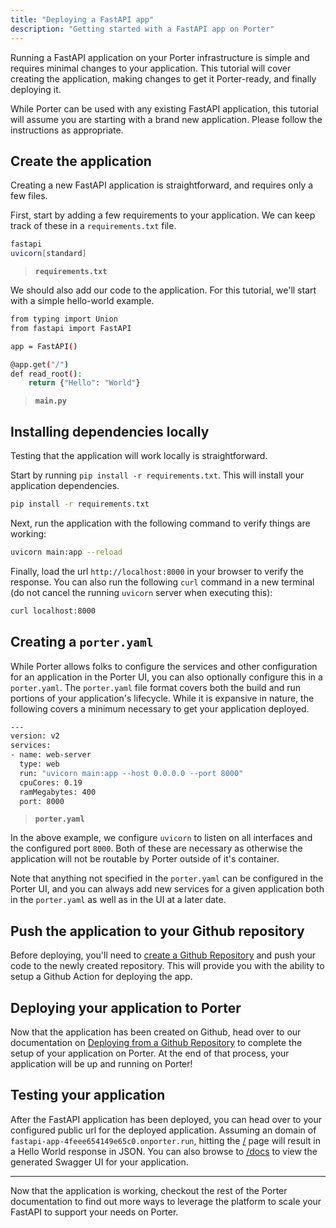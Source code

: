 ```yaml
---
title: "Deploying a FastAPI app"
description: "Getting started with a FastAPI app on Porter"
---
```


Running a FastAPI application on your Porter infrastructure is simple and requires minimal changes to your application. This tutorial will cover creating the application, making changes to get it Porter-ready, and finally deploying it.

While Porter can be used with any existing FastAPI application, this tutorial will assume you are starting with a brand new application. Please follow the instructions as appropriate.

## Create the application

Creating a new FastAPI application is straightforward, and requires only a few files.

First, start by adding a few requirements to your application. We can keep track of these in a `requirements.txt` file.

```bash
fastapi
uvicorn[standard]
```

> **`requirements.txt`**

We should also add our code to the application. For this tutorial, we'll start with a simple hello-world example.

```bash
from typing import Union
from fastapi import FastAPI

app = FastAPI()

@app.get("/")
def read_root():
    return {"Hello": "World"}
```

> **`main.py`**

## Installing dependencies locally

Testing that the application will work locally is straightforward.

Start by running `pip install -r requirements.txt`. This will install your application dependencies.

```bash
pip install -r requirements.txt
```

Next, run the application with the following command to verify things are working:

```bash
uvicorn main:app --reload
```

Finally, load the url `http://localhost:8000` in your browser to verify the response. You can also run the following `curl` command in a new terminal (do not cancel the running `uvicorn` server when executing this):

```bash
curl localhost:8000
```

## Creating a `porter.yaml`

While Porter allows folks to configure the services and other configuration for an application in the Porter UI, you can also optionally configure this in a `porter.yaml`. The `porter.yaml` file format covers both the build and run portions of your application's lifecycle. While it is expansive in nature, the following covers a minimum necessary to get your application deployed.

```bash
---
version: v2
services:
- name: web-server
  type: web
  run: "uvicorn main:app --host 0.0.0.0 --port 8000"
  cpuCores: 0.19
  ramMegabytes: 400
  port: 8000
```

> **`porter.yaml`**

In the above example, we configure `uvicorn` to listen on all interfaces and the configured port `8000`. Both of these are necessary as otherwise the application will not be routable by Porter outside of it's container.

Note that anything not specified in the `porter.yaml` can be configured in the Porter UI, and you can always add new services for a given application both in the `porter.yaml` as well as in the UI at a later date.

## Push the application to your Github repository

Before deploying, you'll need to [create a Github Repository](https://docs.github.com/en/get-started/quickstart/create-a-repo) and push your code to the newly created repository. This will provide you with the ability to setup a Github Action for deploying the app.


## Deploying your application to Porter

Now that the application has been created on Github, head over to our documentation on [Deploying from a Github Repository](/deploy/deploy-from-github-repo) to complete the setup of your application on Porter. At the end of that process, your application will be up and running on Porter!


## Testing your application

After the FastAPI application has been deployed, you can head over to your configured public url for the deployed application. Assuming an domain of `fastapi-app-4feee654149e65c0.onporter.run`, hitting the [/](https://fastapi-app-4feee654149e65c0.onporter.run/) page will result in a Hello World response in JSON. You can also browse to [/docs](https://fastapi-app-4feee654149e65c0.onporter.run/docs) to view the generated Swagger UI for your application.


---

Now that the application is working, checkout the rest of the Porter documentation to find out more ways to leverage the platform to scale your FastAPI to support your needs on Porter.
